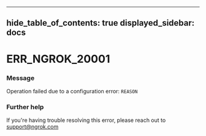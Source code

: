 

---
hide_table_of_contents: true
displayed_sidebar: docs
---


# ERR_NGROK_20001

### Message
Operation failed due to a configuration error: `REASON`

<ErrorDetails error="err_ngrok_20001" />



### Further help
If you're having trouble resolving this error, please reach out to [support@ngrok.com](mailto:support@ngrok.com?subject=Help%20with%20ERR_NGROK_20001)

